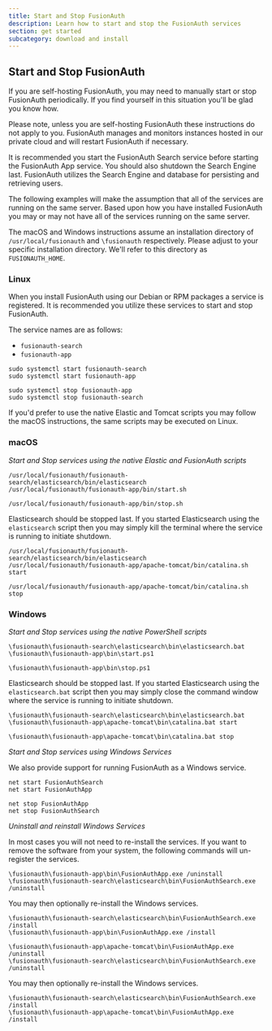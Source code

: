 ```yaml
---
title: Start and Stop FusionAuth
description: Learn how to start and stop the FusionAuth services
section: get started
subcategory: download and install
---
```


## Start and Stop FusionAuth

If you are self-hosting FusionAuth, you may need to manually start or stop FusionAuth periodically. If you find yourself in this situation you'll be glad you know how.

Please note, unless you are self-hosting FusionAuth these instructions do not apply to you. FusionAuth manages and monitors instances hosted in our private
cloud and will restart FusionAuth if necessary.


It is recommended you start the FusionAuth Search service before starting the FusionAuth App service. You should also shutdown the Search Engine last. FusionAuth
utilizes the Search Engine and database for persisting and retrieving users.

The following examples will make the assumption that all of the services are running on the same server. Based upon how you have installed FusionAuth
you may or may not have all of the services running on the same server.

The macOS and Windows instructions assume an installation directory of `/usr/local/fusionauth` and `\fusionauth` respectively. Please adjust to your
specific installation directory. We'll refer to this directory as `FUSIONAUTH_HOME`.

### Linux
When you install FusionAuth using our Debian or RPM packages a service is registered. It is recommended you utilize these services to start and stop
FusionAuth.

The service names are as follows:

* `fusionauth-search`
* `fusionauth-app`

```shell title="Start FusionAuth"
sudo systemctl start fusionauth-search
sudo systemctl start fusionauth-app
```

```shell title="Stop FusionAuth"
sudo systemctl stop fusionauth-app
sudo systemctl stop fusionauth-search
```

If you'd prefer to use the native Elastic and Tomcat scripts you may follow the macOS instructions, the same scripts may be executed on Linux.

### macOS

*Start and Stop services using the native Elastic and FusionAuth scripts*

```shell title="Start FusionAuth services"
/usr/local/fusionauth/fusionauth-search/elasticsearch/bin/elasticsearch
/usr/local/fusionauth/fusionauth-app/bin/start.sh
```

```shell title="Stop FusionAuth services"
/usr/local/fusionauth/fusionauth-app/bin/stop.sh
```

Elasticsearch should be stopped last. If you started Elasticsearch using the `elasticsearch` script then you may simply kill the terminal where
the service is running to initiate shutdown.

```shell title="Start FusionAuth services - Versions < 1.37.0"
/usr/local/fusionauth/fusionauth-search/elasticsearch/bin/elasticsearch
/usr/local/fusionauth/fusionauth-app/apache-tomcat/bin/catalina.sh start
```

```shell title="Stop FusionAuth services - Versions < 1.37.0"
/usr/local/fusionauth/fusionauth-app/apache-tomcat/bin/catalina.sh stop
```

### Windows

*Start and Stop services using the native PowerShell scripts*

```plaintext title="Start FusionAuth services using command line"
\fusionauth\fusionauth-search\elasticsearch\bin\elasticsearch.bat
\fusionauth\fusionauth-app\bin\start.ps1
```

```plaintext title="Stop FusionAuth using command line"
\fusionauth\fusionauth-app\bin\stop.ps1
```

Elasticsearch should be stopped last. If you started Elasticsearch using the `elasticsearch.bat` script then you may simply close the command
window where the service is running to initiate shutdown.

```plaintext title="Start FusionAuth services using command line - Versions < 1.37.0"
\fusionauth\fusionauth-search\elasticsearch\bin\elasticsearch.bat
\fusionauth\fusionauth-app\apache-tomcat\bin\catalina.bat start
```


```plaintext title="Start FusionAuth services using command line - Versions < 1.37.0"
\fusionauth\fusionauth-app\apache-tomcat\bin\catalina.bat stop
```

*Start and Stop services using Windows Services*

We also provide support for running FusionAuth as a Windows service.

```plaintext title="Start Services"
net start FusionAuthSearch
net start FusionAuthApp
```

```plaintext title="Stop Services"
net stop FusionAuthApp
net stop FusionAuthSearch
```

*Uninstall and reinstall Windows Services*

In most cases you will not need to re-install the services. If you want to remove the software from your system, the following commands will un-register the services.

```plaintext title="Unregister Windows Services"
\fusionauth\fusionauth-app\bin\FusionAuthApp.exe /uninstall
\fusionauth\fusionauth-search\elasticsearch\bin\FusionAuthSearch.exe /uninstall
```

You may then optionally re-install the Windows services.


```plaintext title="Register Windows Services"
\fusionauth\fusionauth-search\elasticsearch\bin\FusionAuthSearch.exe /install
\fusionauth\fusionauth-app\bin\FusionAuthApp.exe /install
```


```plaintext title="Unregister Windows Services - Versions < 1.37.0"
\fusionauth\fusionauth-app\apache-tomcat\bin\FusionAuthApp.exe /uninstall
\fusionauth\fusionauth-search\elasticsearch\bin\FusionAuthSearch.exe /uninstall
```

You may then optionally re-install the Windows services.


```plaintext title="Register Windows Services - Versions < 1.37.0"
\fusionauth\fusionauth-search\elasticsearch\bin\FusionAuthSearch.exe /install
\fusionauth\fusionauth-app\apache-tomcat\bin\FusionAuthApp.exe /install
```
